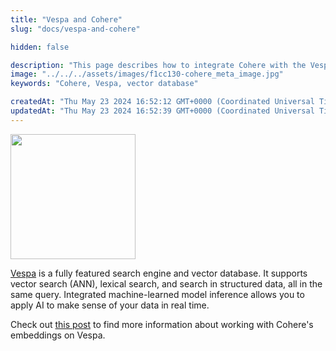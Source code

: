 ```yaml
---
title: "Vespa and Cohere"
slug: "docs/vespa-and-cohere"

hidden: false

description: "This page describes how to integrate Cohere with the Vespa database."
image: "../../../assets/images/f1cc130-cohere_meta_image.jpg"  
keywords: "Cohere, Vespa, vector database"

createdAt: "Thu May 23 2024 16:52:12 GMT+0000 (Coordinated Universal Time)"
updatedAt: "Thu May 23 2024 16:52:39 GMT+0000 (Coordinated Universal Time)"
---
```


<img src="../../../assets/images/912a0a4-vespa-logo.svg" width="200px" height="auto" class="light-bg" />

[Vespa](https://vespa.ai/) is a fully featured search engine and vector database. It supports vector search (ANN), lexical search, and search in structured data, all in the same query. Integrated machine-learned model inference allows you to apply AI to make sense of your data in real time.

Check out [this post](https://blog.vespa.ai/scaling-large-vector-datasets-with-cohere-binary-embeddings-and-vespa/) to find more information about working with Cohere's embeddings on Vespa.
